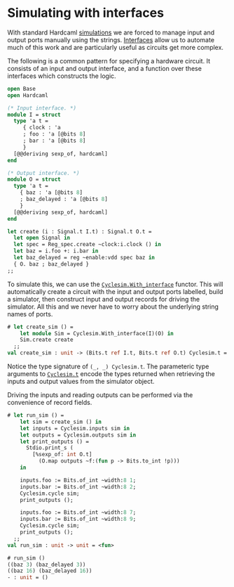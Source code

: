 # Simulating with interfaces

<!--
```ocaml
# Hardcaml.Caller_id.set_mode Disabled
- : unit = ()
```
-->

With standard Hardcaml [simulations](simulation.mdx) we are forced to manage input and
output ports manually using the
strings. [Interfaces](hardcaml_interfaces.mdx) allow us to automate
much of this work and are particularly useful as circuits get more
complex.

The following is a common pattern for specifying a hardware circuit.
It consists of an input and output interface, and a function over
these interfaces which constructs the logic.

```ocaml
open Base
open Hardcaml

(* Input interface. *)
module I = struct
  type 'a t =
     { clock : 'a
     ; foo : 'a [@bits 8]
     ; bar : 'a [@bits 8]
     }
  [@@deriving sexp_of, hardcaml]
end

(* Output interface. *)
module O = struct
  type 'a t =
    { baz : 'a [@bits 8]
    ; baz_delayed : 'a [@bits 8]
    }
  [@@deriving sexp_of, hardcaml]
end

let create (i : Signal.t I.t) : Signal.t O.t =
  let open Signal in
  let spec = Reg_spec.create ~clock:i.clock () in
  let baz = i.foo +: i.bar in
  let baz_delayed = reg ~enable:vdd spec baz in
  { O. baz ; baz_delayed }
;;
```

To simulate this, we can use the
[`Cyclesim.With_interface`](https://ocaml.janestreet.com/ocaml-core/latest/doc/hardcaml/Hardcaml/Cyclesim/With_interface/index.html)
functor. This will automatically create a circuit with the input and output
ports labelled, build a simulator, then construct input and output
records for driving the simulator. All this and we never have to worry
about the underlying string names of ports.

```ocaml
# let create_sim () =
    let module Sim = Cyclesim.With_interface(I)(O) in
    Sim.create create
  ;;
val create_sim : unit -> (Bits.t ref I.t, Bits.t ref O.t) Cyclesim.t = <fun>
```

Notice the type signature of `(_, _) Cyclesim.t`. The parameteric type
arguments to [`Cyclesim.t`](https://ocaml.janestreet.com/ocaml-core/latest/doc/hardcaml/Hardcaml/Cyclesim/index.html)
encode the types returned when retrieving the
inputs and output values from the simulator object.

Driving the inputs and reading outputs can be performed via the
convenience of record fields.

```ocaml
# let run_sim () =
    let sim = create_sim () in
    let inputs = Cyclesim.inputs sim in
    let outputs = Cyclesim.outputs sim in
    let print_outputs () =
      Stdio.print_s (
        [%sexp_of: int O.t]
          (O.map outputs ~f:(fun p -> Bits.to_int !p)))
    in

    inputs.foo := Bits.of_int ~width:8 1;
    inputs.bar := Bits.of_int ~width:8 2;
    Cyclesim.cycle sim;
    print_outputs ();

    inputs.foo := Bits.of_int ~width:8 7;
    inputs.bar := Bits.of_int ~width:8 9;
    Cyclesim.cycle sim;
    print_outputs ();
  ;;
val run_sim : unit -> unit = <fun>

# run_sim ()
((baz 3) (baz_delayed 3))
((baz 16) (baz_delayed 16))
- : unit = ()
```
